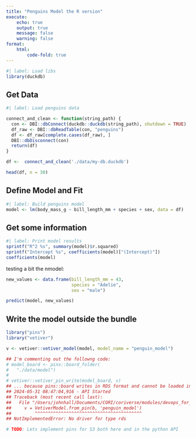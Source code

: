 ```yaml
---
title: "Penguins Model the R version"
execute:
    echo: true
    output: true
    message: false
    warning: false
format:
    html:
        code-fold: true
---
```


```r
#| label: Load libs
library(duckdb)
```

## Get Data

```r
#| label: Load penguins data

connect_and_clean <- function(string_path) {
  con <- DBI::dbConnect(duckdb::duckdb(string_path), shutdown = TRUE)
  df_raw <- DBI::dbReadTable(con, "penguins")
  df <- df_raw[complete.cases(df_raw), ]
  DBI::dbDisconnect(con)
  return(df)
}

df <-  connect_and_clean('./data/my-db.duckdb')

head(df, n = 30)
```

## Define Model and Fit

```r
#| label: Build penguins model
model <- lm(body_mass_g ~ bill_length_mm + species + sex, data = df)
```

## Get some information


```r
#| label: Print model results
sprintf("R^2 %s", summary(model)$r.squared)
sprintf("Intercept %s", coefficients(model)["(Intercept)"])
coefficients(model)
```


testing a bit the nmodel: 

```r
new_values <- data.frame(bill_length_mm = 43,
                         species = "Adelie", 
                         sex = "male")

predict(model, new_values)
```

## Write the model outside the bundle

```r
library("pins")
library("vetiver")

v <- vetiver::vetiver_model(model, model_name = "penguin_model")

## I'm commenting out the followng code:
# model_board <- pins::board_folder(
#   "./data/model")
#
# vetiver::vetiver_pin_write(model_board, v)
## ... because pins::board writes in RDS format and cannot be loaded into the python api:
## 2024-05-31 08:47:04,916 - API Started
## Traceback (most recent call last):
##   File "/Users/johnhall/Documents/CORI/coriverse/modules/devops_for_data_science/do4ds_project/api.py", line 21, in <module>
##     v = VetiverModel.from_pin(b, 'penguin_model')
##         ^^^^^^^^^^^^^^^^^^^^^^^^^^^^^^^^^^^^^^^^^
## NotImplementedError: No driver for type rds

# TODO: Lets implement pins for S3 both here and in the python API

```



